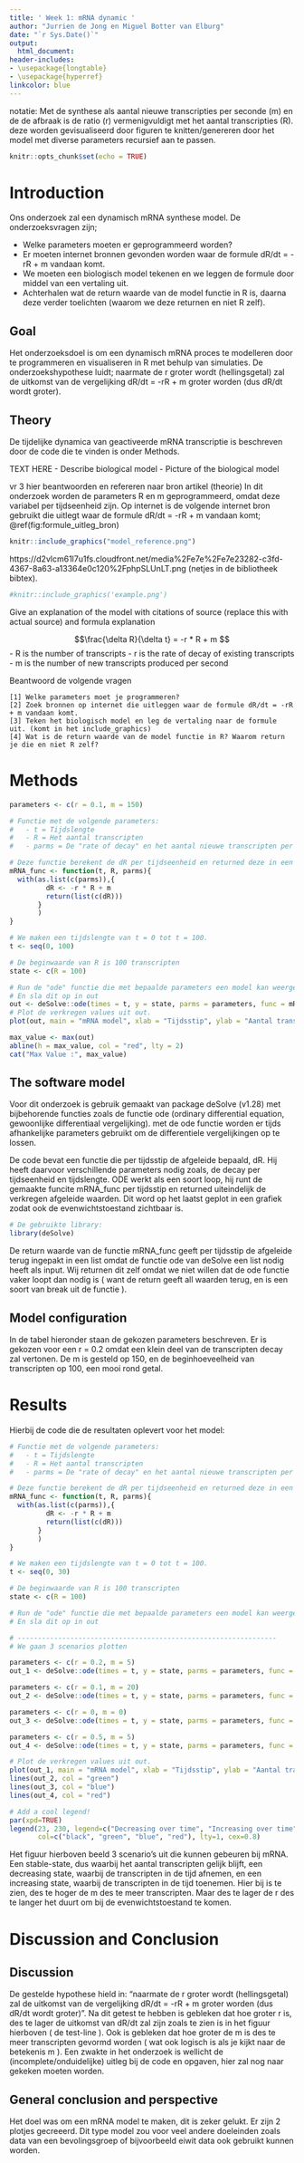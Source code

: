 ```yaml
---
title: ' Week 1: mRNA dynamic '
author: "Jurrien de Jong en Miguel Botter van Elburg"
date: "`r Sys.Date()`"
output:
  html_document:
header-includes:
- \usepackage{longtable}
- \usepackage{hyperref}
linkcolor: blue
---
```

notatie:
Met de synthese als aantal nieuwe transcripties per seconde (m) en de de afbraak is de ratio (r) vermenigvuldigt met het aantal transcripties (R).
deze worden gevisualiseerd door figuren te knitten/genereren door het model met diverse parameters recursief aan te passen. 

```r
knitr::opts_chunk$set(echo = TRUE)
```


# Introduction

Ons onderzoek zal een dynamisch mRNA synthese model. De onderzoeksvragen zijn;

- Welke parameters moeten er geprogrammeerd worden?
- Er moeten internet bronnen gevonden worden waar de formule dR/dt = -rR + m vandaan komt.
- We moeten een biologisch model tekenen en we leggen de formule door middel van een vertaling uit.
- Achterhalen wat de return waarde van de model functie in R is, daarna deze verder toelichten (waarom we deze returnen en niet R zelf).

## Goal

Het onderzoeksdoel is om een dynamisch mRNA proces te modelleren door te programmeren en visualiseren in R met behulp van simulaties.
De onderzoekshypothese luidt; naarmate de r groter wordt (hellingsgetal) zal de uitkomst van de vergelijking dR/dt = -rR + m groter worden (dus dR/dt wordt groter).

## Theory

De tijdelijke dynamica van geactiveerde mRNA transcriptie is beschreven door de code die te vinden is onder Methods.


TEXT HERE
- Describe biological model
- Picture of the biological model

vr 3 hier beantwoorden en refereren naar bron artikel (theorie)
In dit onderzoek worden de parameters R en m geprogrammeerd, omdat deze variabel per tijdseenheid zijn. Op internet is de volgende internet bron gebruikt die uitlegt waar de formule dR/dt = -rR + m vandaan komt; \@ref(fig:formule_uitleg_bron)

```r
knitr::include_graphics("model_reference.png")
```

https://d2vlcm61l7u1fs.cloudfront.net/media%2Fe7e%2Fe7e23282-c3fd-4367-8a63-a13364e0c120%2FphpSLUnLT.png (netjes in de bibliotheek bibtex).

```r
#knitr::include_graphics('example.png')
```
Give an explanation of the model with citations of source \cite{Soertaert10} (replace this with actual source)
and formula explanation

$$\frac{\delta R}{\delta t} = -r * R + m $$
- R is the number of transcripts
- r is the rate of decay of existing transcripts
- m is the number of new transcripts produced per second

Beantwoord de volgende vragen
 
    [1] Welke parameters moet je programmeren?
    [2] Zoek bronnen op internet die uitleggen waar de formule dR/dt = -rR + m vandaan komt.
    [3] Teken het biologisch model en leg de vertaling naar de formule uit. (komt in het include_graphics)
    [4] Wat is de return waarde van de model functie in R? Waarom return je die en niet R zelf?


# Methods

```r
parameters <- c(r = 0.1, m = 150) 

# Functie met de volgende parameters:
#   - t = Tijdslengte
#   - R = Het aantal transcripten
#   - parms = De "rate of decay" en het aantal nieuwe transcripten per tijdseenheid.

# Deze functie berekent de dR per tijdseenheid en returned deze in een lijst.
mRNA_func <- function(t, R, parms){
  with(as.list(c(parms)),{
         dR <- -r * R + m
         return(list(c(dR)))
       }
       )
}

# We maken een tijdslengte van t = 0 tot t = 100.
t <- seq(0, 100)

# De beginwaarde van R is 100 transcripten
state <- c(R = 100)

# Run de "ode" functie die met bepaalde parameters een model kan weergeven
# En sla dit op in out
out <- deSolve::ode(times = t, y = state, parms = parameters, func = mRNA_func, method = "euler")
# Plot de verkregen values uit out.
plot(out, main = "mRNA model", xlab = "Tijdsstip", ylab = "Aantal transcripten")

max_value <- max(out)
abline(h = max_value, col = "red", lty = 2)
cat("Max Value :", max_value)
```


## The software model

Voor dit onderzoek is gebruik gemaakt van package deSolve (v1.28) met bijbehorende functies zoals de functie ode (ordinary differential equation, gewoonlijke differentiaal vergelijking). met de ode functie worden er tijds afhankelijke parameters gebruikt om de differentiele vergelijkingen op te lossen.

De code bevat een functie die per tijdsstip de afgeleide bepaald, dR. Hij heeft daarvoor verschillende parameters nodig zoals, de decay per tijdseenheid en tijdslengte. ODE werkt als een soort loop, hij runt de gemaakte funcite mRNA_func per tijdsstip en returned uiteindelijk de verkregen afgeleide waarden. Dit word op het laatst geplot in een grafiek zodat ook de evenwichtstoestand zichtbaar is.

```r
# De gebruikte library:
library(deSolve)
```

De return waarde van de functie mRNA_func geeft per tijdsstip de afgeleide terug ingepakt in een list omdat de functie ode van deSolve een list nodig heeft als input. Wij returnen dit zelf omdat we niet willen dat de ode functie vaker loopt dan nodig is ( want de return geeft all waarden terug, en is een soort van break uit de functie ).

## Model configuration

In de tabel hieronder staan de gekozen parameters beschreven. Er is gekozen voor een r = 0.2 omdat een klein deel van de transcripten
decay zal vertonen. De m is gesteld op 150, en de beginhoeveelheid van transcripten op 100, een mooi rond getal.

\begin{longtable}[l]{l|l|l}
\caption{Parameter Values} \\ \hline
\label{param_table}
$\textbf{Parameter}$             &$\textbf{Value}$& $\textbf{Unit}$              \\ \hline
\endhead
$r$       & 0.2  & $Aantal\ Decay's$         \\ \hline
$m$       & 150  & $Aantal\ transcripten\ per\ tijdseenheid$   \\ \hline
$R$       & 100  & $Aantal\ transcripten\ bij t = 0$   \\ \hline
\end{longtable}


# Results

Hierbij de code die de resultaten oplevert voor het model:

```r
# Functie met de volgende parameters:
#   - t = Tijdslengte
#   - R = Het aantal transcripten
#   - parms = De "rate of decay" en het aantal nieuwe transcripten per tijdseenheid.

# Deze functie berekent de dR per tijdseenheid en returned deze in een lijst.
mRNA_func <- function(t, R, parms){
  with(as.list(c(parms)),{
         dR <- -r * R + m
         return(list(c(dR)))
       }
       )
}

# We maken een tijdslengte van t = 0 tot t = 100.
t <- seq(0, 30)

# De beginwaarde van R is 100 transcripten
state <- c(R = 100)

# Run de "ode" functie die met bepaalde parameters een model kan weergeven
# En sla dit op in out

# ----------------------------------------------------------------
# We gaan 3 scenarios plotten

parameters <- c(r = 0.2, m = 5) 
out_1 <- deSolve::ode(times = t, y = state, parms = parameters, func = mRNA_func, method = "euler")

parameters <- c(r = 0.1, m = 20) 
out_2 <- deSolve::ode(times = t, y = state, parms = parameters, func = mRNA_func, method = "euler")

parameters <- c(r = 0, m = 0) 
out_3 <- deSolve::ode(times = t, y = state, parms = parameters, func = mRNA_func, method = "euler")

parameters <- c(r = 0.5, m = 5) 
out_4 <- deSolve::ode(times = t, y = state, parms = parameters, func = mRNA_func, method = "euler")

# Plot de verkregen values uit out.
plot(out_1, main = "mRNA model", xlab = "Tijdsstip", ylab = "Aantal transcripten", ylim = c(0, 200))
lines(out_2, col = "green")
lines(out_3, col = "blue")
lines(out_4, col = "red")

# Add a cool legend!
par(xpd=TRUE)
legend(23, 230, legend=c("Decreasing over time", "Increasing over time", "steady-state", "test-line"),
       col=c("black", "green", "blue", "red"), lty=1, cex=0.8)

```

Het figuur hierboven beeld 3 scenario's uit die kunnen gebeuren bij mRNA. Een stable-state, dus waarbij
het aantal transcripten gelijk blijft, een decreasing state, waarbij de transcripten in de tijd afnemen, en
een increasing state, waarbij de transcripten in de tijd toenemen. Hier bij is te zien, des te hoger de m
des te meer transcripten. Maar des te lager de r des te langer het duurt om bij de evenwichtstoestand te komen.

# Discussion and Conclusion

## Discussion

De gestelde hypothese hield in: "naarmate de r groter wordt (hellingsgetal) zal de uitkomst van de vergelijking dR/dt = -rR + m groter worden (dus dR/dt wordt groter)". Na dit getest te hebben is gebleken dat hoe groter r is, des te lager de uitkomst van dR/dt zal zijn zoals te zien is in het figuur hierboven ( de test-line ). Ook is gebleken dat hoe groter de m is des te meer transcripten gevormd worden ( wat ook logisch is als je kijkt naar de betekenis m ). Een zwakte in het onderzoek is wellicht de (incomplete/onduidelijke) uitleg bij de code en opgaven, hier zal nog naar gekeken moeten worden.

## General conclusion and perspective

Het doel was om een mRNA model te maken, dit is zeker gelukt. Er zijn 2 plotjes gecreeerd. Dit type model zou voor
veel andere doeleinden zoals data van een bevolingsgroep of bijvoorbeeld eiwit data ook gebruikt kunnen worden.

\begin{thebibliography}{9}

\bibitem{Soertaert10}
Soetaert, K., Petzoldt, T., and Woodrow Setzer, R.: \textit{Solving differential equations in R: package deSolve}, J. Stat. Softw., 33, 1-25, 2010.
Soetaert, K., De Jong, T., and Woodrow Setzer, R.: \textit{Solving differential equations in R: package deSolve}, J. Stat. Softw., 33, 1-25, 2010.

\end{thebibliography}
